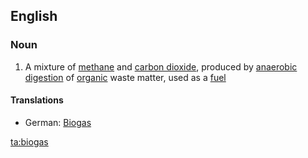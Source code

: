 {{also|Biogas}}
==English==

===Noun===
{{wikipedia}}
{{en-noun|-}}

# A mixture of [[methane]] and [[carbon dioxide]], produced by [[anaerobic]] [[digestion]] of [[organic]] waste matter, used as a [[fuel]]

====Translations====
{{trans-top|gas produced by organic waste matter, used as a fuel}}
* German: [[Biogas]] {{n}}
{{trans-mid}}
{{trans-bottom}}

[[ta:biogas]]